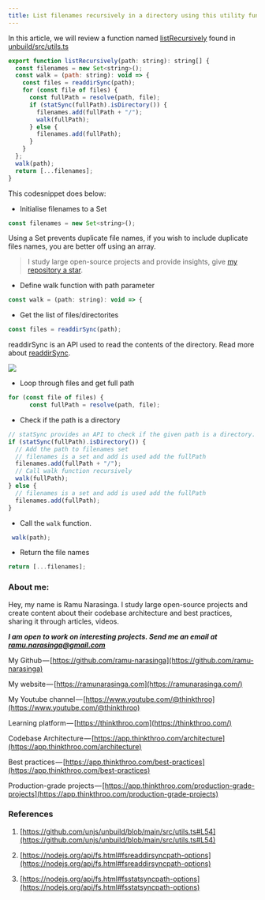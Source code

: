 ```yaml
---
title: List filenames recursively in a directory using this utility function.
---
```


In this article, we will review a function named [listRecursively](https://github.com/unjs/unbuild/blob/main/src/utils.ts#L54) found in [unbuild/src/utils.ts](https://github.com/unjs/unbuild/blob/main/src/utils.ts#L54)

```js
export function listRecursively(path: string): string[] {
  const filenames = new Set<string>();
  const walk = (path: string): void => {
    const files = readdirSync(path);
    for (const file of files) {
      const fullPath = resolve(path, file);
      if (statSync(fullPath).isDirectory()) {
        filenames.add(fullPath + "/");
        walk(fullPath);
      } else {
        filenames.add(fullPath);
      }
    }
  };
  walk(path);
  return [...filenames];
}
```

This codesnippet does below:

* Initialise filenames to a Set
    

```js
const filenames = new Set<string>();
```

Using a Set prevents duplicate file names, if you wish to include duplicate files names, you are better off using an array.

> I study large open-source projects and provide insights, give [my repository a star](https://github.com/ramu-narasinga/thinkthroo).

* Define walk function with path parameter
    

```js
const walk = (path: string): void => {
```

* Get the list of files/directorites
    

```js
const files = readdirSync(path);
```

readdirSync is an API used to read the contents of the directory. Read more about [readdirSync](https://nodejs.org/api/fs.html#fsreaddirsyncpath-options).

![](https://cdn-images-1.medium.com/max/1600/1*2K5Q4iVxNnmdtBsEOpWwVA.png)

* Loop through files and get full path
    

```js
for (const file of files) {
      const fullPath = resolve(path, file);
```

* Check if the path is a directory
    

```js
// statSync provides an API to check if the given path is a directory.
if (statSync(fullPath).isDirectory()) {
  // Add the path to filenames set
  // filenames is a set and add is used add the fullPath
  filenames.add(fullPath + "/");
  // Call walk function recursively
  walk(fullPath);
} else {
  // filenames is a set and add is used add the fullPath
  filenames.add(fullPath);
}
```

* Call the `walk` function.
    

```js
 walk(path);
```

* Return the file names
    

```js
return [...filenames];
```

### About me:

Hey, my name is Ramu Narasinga. I study large open-source projects and create content about their codebase architecture and best practices, sharing it through articles, videos.

***I am open to work on interesting projects. Send me an email at ramu.narasinga@gmail.com***

My Github — [https://github.com/ramu-narasinga](https://github.com/ramu-narasinga)

My website — [https://ramunarasinga.com](https://ramunarasinga.com/)

My Youtube channel — [https://www.youtube.com/@thinkthroo](https://www.youtube.com/@thinkthroo)

Learning platform — [https://thinkthroo.com](https://thinkthroo.com/)

Codebase Architecture — [https://app.thinkthroo.com/architecture](https://app.thinkthroo.com/architecture)

Best practices — [https://app.thinkthroo.com/best-practices](https://app.thinkthroo.com/best-practices)

Production-grade projects — [https://app.thinkthroo.com/production-grade-projects](https://app.thinkthroo.com/production-grade-projects)

### References

1. [https://github.com/unjs/unbuild/blob/main/src/utils.ts#L54](https://github.com/unjs/unbuild/blob/main/src/utils.ts#L54)
    
2. [https://nodejs.org/api/fs.html#fsreaddirsyncpath-options](https://nodejs.org/api/fs.html#fsreaddirsyncpath-options)
    
3. [https://nodejs.org/api/fs.html#fsstatsyncpath-options](https://nodejs.org/api/fs.html#fsstatsyncpath-options)